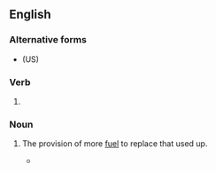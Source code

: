 ==English==

===Alternative forms===
* (US) {{l|en|refueling}}

===Verb===
{{head|en|verb form}}

# {{lb|en|British spelling}} {{present participle of|en|refuel|nocat=1}}

===Noun===
{{en-noun|~}}

# {{lb|en|British spelling}} The provision of more [[fuel]] to replace that used up.
#* {{quote-journal|en|year=2019|month=October|author=James Abbott|title=Esk Valley revival|journal=Modern Railways|page=77|text=The DMUs <small>[diesel multiple units]</small> used on the branch (mainly Class 158s) are based at Heaton depot in Newcastle; with a 1,500 mile range, the DMUs have to visit for '''refuelling''' once every three days.}}